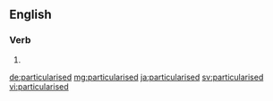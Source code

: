 ==English==

===Verb===
{{head|en|verb form}}

# {{en-past of|particularise}}

[[de:particularised]]
[[mg:particularised]]
[[ja:particularised]]
[[sv:particularised]]
[[vi:particularised]]
